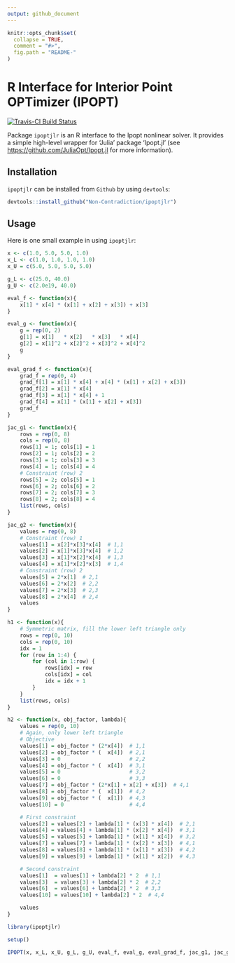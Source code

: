 ```yaml
---
output: github_document
---
```


<!-- README.md is generated from README.Rmd. Please edit that file -->

```r
knitr::opts_chunk$set(
  collapse = TRUE,
  comment = "#>",
  fig.path = "README-"
)
```

# R Interface for Interior Point OPTimizer (IPOPT)

[![Travis-CI Build Status](https://travis-ci.org/Non-Contradiction/ipoptjlr.svg?branch=master)](https://travis-ci.org/Non-Contradiction/ipoptjlr)

Package `ipoptjlr` is an R interface to the Ipopt nonlinear solver.
It provides a simple high-level wrapper for
'Julia' package 'Ipopt.jl' (see <https://github.com/JuliaOpt/Ipopt.jl> 
for more information).

## Installation
`ipoptjlr` can be installed from `Github` by using `devtools`:

```r
devtools::install_github("Non-Contradiction/ipoptjlr")
```

## Usage

Here is one small example in using `ipoptjlr`:

```r
x <- c(1.0, 5.0, 5.0, 1.0)
x_L <- c(1.0, 1.0, 1.0, 1.0)
x_U = c(5.0, 5.0, 5.0, 5.0)

g_L <- c(25.0, 40.0)
g_U <- c(2.0e19, 40.0)

eval_f <- function(x){
    x[1] * x[4] * (x[1] + x[2] + x[3]) + x[3]
}

eval_g <- function(x){
    g = rep(0, 2)
    g[1] = x[1]   * x[2]   * x[3]   * x[4]
    g[2] = x[1]^2 + x[2]^2 + x[3]^2 + x[4]^2
    g
}

eval_grad_f <- function(x){
    grad_f = rep(0, 4)
    grad_f[1] = x[1] * x[4] + x[4] * (x[1] + x[2] + x[3])
    grad_f[2] = x[1] * x[4]
    grad_f[3] = x[1] * x[4] + 1
    grad_f[4] = x[1] * (x[1] + x[2] + x[3])
    grad_f
}

jac_g1 <- function(x){
    rows = rep(0, 8)
    cols = rep(0, 8)
    rows[1] = 1; cols[1] = 1
    rows[2] = 1; cols[2] = 2
    rows[3] = 1; cols[3] = 3
    rows[4] = 1; cols[4] = 4
    # Constraint (row) 2
    rows[5] = 2; cols[5] = 1
    rows[6] = 2; cols[6] = 2
    rows[7] = 2; cols[7] = 3
    rows[8] = 2; cols[8] = 4
    list(rows, cols)
}

jac_g2 <- function(x){
    values = rep(0, 8)
    # Constraint (row) 1
    values[1] = x[2]*x[3]*x[4]  # 1,1
    values[2] = x[1]*x[3]*x[4]  # 1,2
    values[3] = x[1]*x[2]*x[4]  # 1,3
    values[4] = x[1]*x[2]*x[3]  # 1,4
    # Constraint (row) 2
    values[5] = 2*x[1]  # 2,1
    values[6] = 2*x[2]  # 2,2
    values[7] = 2*x[3]  # 2,3
    values[8] = 2*x[4]  # 2,4
    values
}

h1 <- function(x){
    # Symmetric matrix, fill the lower left triangle only
    rows = rep(0, 10)
    cols = rep(0, 10)
    idx = 1
    for (row in 1:4) {
        for (col in 1:row) {
            rows[idx] = row
            cols[idx] = col
            idx = idx + 1
        }
    }
    list(rows, cols)
}

h2 <- function(x, obj_factor, lambda){
    values = rep(0, 10)
    # Again, only lower left triangle
    # Objective
    values[1] = obj_factor * (2*x[4])  # 1,1
    values[2] = obj_factor * (  x[4])  # 2,1
    values[3] = 0                      # 2,2
    values[4] = obj_factor * (  x[4])  # 3,1
    values[5] = 0                      # 3,2
    values[6] = 0                      # 3,3
    values[7] = obj_factor * (2*x[1] + x[2] + x[3])  # 4,1
    values[8] = obj_factor * (  x[1])  # 4,2
    values[9] = obj_factor * (  x[1])  # 4,3
    values[10] = 0                     # 4,4

    # First constraint
    values[2] = values[2] + lambda[1] * (x[3] * x[4])  # 2,1
    values[4] = values[4] + lambda[1] * (x[2] * x[4])  # 3,1
    values[5] = values[5] + lambda[1] * (x[1] * x[4])  # 3,2
    values[7] = values[7] + lambda[1] * (x[2] * x[3])  # 4,1
    values[8] = values[8] + lambda[1] * (x[1] * x[3])  # 4,2
    values[9] = values[9] + lambda[1] * (x[1] * x[2])  # 4,3

    # Second constraint
    values[1]  = values[1] + lambda[2] * 2  # 1,1
    values[3]  = values[3] + lambda[2] * 2  # 2,2
    values[6]  = values[6] + lambda[2] * 2  # 3,3
    values[10] = values[10] + lambda[2] * 2  # 4,4

    values
}

library(ipoptjlr)

setup()

IPOPT(x, x_L, x_U, g_L, g_U, eval_f, eval_g, eval_grad_f, jac_g1, jac_g2, h1, h2)
```
